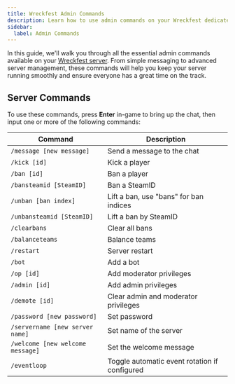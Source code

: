 ```yaml
---
title: Wreckfest Admin Commands
description: Learn how to use admin commands on your Wreckfest dedicated server.
sidebar:
  label: Admin Commands
---
```


In this guide, we'll walk you through all the essential admin commands available on your [Wreckfest server](https://www.gamehostbros.com/wreckfest-server-hosting/). From simple messaging to advanced server management, these commands will help you keep your server running smoothly and ensure everyone has a great time on the track.

## Server Commands

To use these commands, press **Enter** in-game to bring up the chat, then input one or more of the following commands:

| Command                  | Description                                                    |
|--------------------------|----------------------------------------------------------------|
| `/message [new message]`  | Send a message to the chat                                     |
| `/kick [id]`              | Kick a player                                                  |
| `/ban [id]`               | Ban a player                                                   |
| `/bansteamid [SteamID]`  | Ban a SteamID                                                 |
| `/unban [ban index]`      | Lift a ban, use "bans" for ban indices                         |
| `/unbansteamid [SteamID]`| Lift a ban by SteamID                                         |
| `/clearbans`              | Clear all bans                                                 |
| `/balanceteams`           | Balance teams                                                  |
| `/restart`                | Server restart                                                 |
| `/bot`                    | Add a bot                                                      |
| `/op [id]`                | Add moderator privileges                                       |
| `/admin [id]`             | Add admin privileges                                           |
| `/demote [id]`            | Clear admin and moderator privileges                           |
| `/password [new password]`| Set password                                                   |
| `/servername [new server name]` | Set name of the server                                  |
| `/welcome [new welcome message]` | Set the welcome message                                |
| `/eventloop`              | Toggle automatic event rotation if configured                 |
